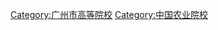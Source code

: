 {{Catnav|頁面分類|各種主題的頁面分類|依中国各省来作的分类|中国各省教育|广东教育|广东高等院校}}

[[Category:广州市高等院校|Category:广州市高等院校]]
[[Category:中国农业院校|Category:中国农业院校]]